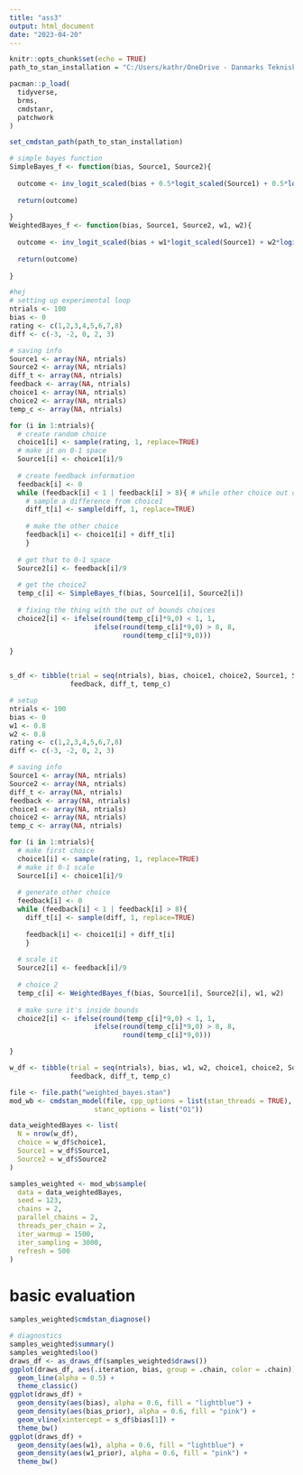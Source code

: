 ```yaml
---
title: "ass3"
output: html_document
date: "2023-04-20"
---
```


```r
knitr::opts_chunk$set(echo = TRUE)
path_to_stan_installation = "C:/Users/kathr/OneDrive - Danmarks Tekniske Universitet/.cmdstan/cmdstan-2.31.0"
```

```r
pacman::p_load(
  tidyverse,
  brms,
  cmdstanr,
  patchwork
)

set_cmdstan_path(path_to_stan_installation)
```

```r
# simple bayes function 
SimpleBayes_f <- function(bias, Source1, Source2){
  
  outcome <- inv_logit_scaled(bias + 0.5*logit_scaled(Source1) + 0.5*logit_scaled(Source2))
  
  return(outcome)
  
}
WeightedBayes_f <- function(bias, Source1, Source2, w1, w2){
  
  outcome <- inv_logit_scaled(bias + w1*logit_scaled(Source1) + w2*logit_scaled(Source2))
  
  return(outcome)
  
}
```


```r
#hej
# setting up experimental loop
ntrials <- 100
bias <- 0
rating <- c(1,2,3,4,5,6,7,8)
diff <- c(-3, -2, 0, 2, 3)

# saving info
Source1 <- array(NA, ntrials)
Source2 <- array(NA, ntrials)
diff_t <- array(NA, ntrials)
feedback <- array(NA, ntrials)
choice1 <- array(NA, ntrials)
choice2 <- array(NA, ntrials)
temp_c <- array(NA, ntrials)

for (i in 1:ntrials){
  # create random choice
  choice1[i] <- sample(rating, 1, replace=TRUE)
  # make it on 0-1 space 
  Source1[i] <- choice1[i]/9
  
  # create feedback information
  feedback[i] <- 0
  while (feedback[i] < 1 | feedback[i] > 8){ # while other choice out of scope
    # sample a difference from choice1
    diff_t[i] <- sample(diff, 1, replace=TRUE)
    
    # make the other choice
    feedback[i] <- choice1[i] + diff_t[i]
    }
  
  # get that to 0-1 space
  Source2[i] <- feedback[i]/9
  
  # get the choice2
  temp_c[i] <- SimpleBayes_f(bias, Source1[i], Source2[i])
  
  # fixing the thing with the out of bounds choices
  choice2[i] <- ifelse(round(temp_c[i]*9,0) < 1, 1, 
                     ifelse(round(temp_c[i]*9,0) > 8, 8, 
                            round(temp_c[i]*9,0)))

}


s_df <- tibble(trial = seq(ntrials), bias, choice1, choice2, Source1, Source2, 
               feedback, diff_t, temp_c)


```


```r
# setup
ntrials <- 100
bias <- 0
w1 <- 0.8
w2 <- 0.8
rating <- c(1,2,3,4,5,6,7,8)
diff <- c(-3, -2, 0, 2, 3)

# saving info
Source1 <- array(NA, ntrials)
Source2 <- array(NA, ntrials)
diff_t <- array(NA, ntrials)
feedback <- array(NA, ntrials)
choice1 <- array(NA, ntrials)
choice2 <- array(NA, ntrials)
temp_c <- array(NA, ntrials)

for (i in 1:ntrials){
  # make first choice
  choice1[i] <- sample(rating, 1, replace=TRUE)
  # make it 0-1 scale
  Source1[i] <- choice1[i]/9
  
  # generate other choice
  feedback[i] <- 0
  while (feedback[i] < 1 | feedback[i] > 8){
    diff_t[i] <- sample(diff, 1, replace=TRUE)
    
    feedback[i] <- choice1[i] + diff_t[i]
    }
 
  # scale it
  Source2[i] <- feedback[i]/9
  
  # choice 2
  temp_c[i] <- WeightedBayes_f(bias, Source1[i], Source2[i], w1, w2)
  
  # make sure it's inside bounds 
  choice2[i] <- ifelse(round(temp_c[i]*9,0) < 1, 1, 
                     ifelse(round(temp_c[i]*9,0) > 8, 8, 
                            round(temp_c[i]*9,0)))

}

w_df <- tibble(trial = seq(ntrials), bias, w1, w2, choice1, choice2, Source1, Source2, 
               feedback, diff_t, temp_c)


```


```r

file <- file.path("weighted_bayes.stan")
mod_wb <- cmdstan_model(file, cpp_options = list(stan_threads = TRUE),
                     stanc_options = list("O1"))

```
```r
data_weightedBayes <- list(
  N = nrow(w_df),
  choice = w_df$choice1,
  Source1 = w_df$Source1,
  Source2 = w_df$Source2
)

samples_weighted <- mod_wb$sample(
  data = data_weightedBayes,
  seed = 123,
  chains = 2,
  parallel_chains = 2,
  threads_per_chain = 2,
  iter_warmup = 1500,
  iter_sampling = 3000,
  refresh = 500
)


```

# basic evaluation
```r
samples_weighted$cmdstan_diagnose()
```


```r
# diagnostics
samples_weighted$summary()
samples_weighted$loo()
draws_df <- as_draws_df(samples_weighted$draws())
ggplot(draws_df, aes(.iteration, bias, group = .chain, color = .chain)) +
  geom_line(alpha = 0.5) +
  theme_classic()
ggplot(draws_df) +
  geom_density(aes(bias), alpha = 0.6, fill = "lightblue") +
  geom_density(aes(bias_prior), alpha = 0.6, fill = "pink") +
  geom_vline(xintercept = s_df$bias[1]) +
  theme_bw()
ggplot(draws_df) +
  geom_density(aes(w1), alpha = 0.6, fill = "lightblue") +
  geom_density(aes(w1_prior), alpha = 0.6, fill = "pink") +
  theme_bw()

```

